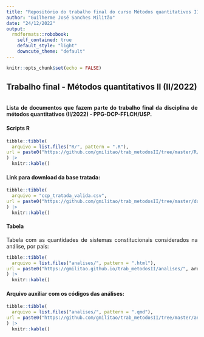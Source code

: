 ```yaml
---
title: "Repositório do trabalho final do curso Métodos quantitativos II"
author: "Guilherme José Sanches Militão"
date: "24/12/2022"
output:
  rmdformats::robobook:
    self_contained: true
    default_style: "light"
    downcute_theme: "default"
---
```


```{=html}
<style>
body {
text-align: justify}
</style>
```
```r
knitr::opts_chunk$set(echo = FALSE)
```


## Trabalho final - Métodos quantitativos II (II/2022)
<br>
**Lista de documentos que fazem parte do trabalho final da disciplina de métodos quantitativos (II/2022) - PPG-DCP-FFLCH/USP.**
<br>

#### Scripts R

```r

tibble::tibble(
  arquivo = list.files("R/", pattern = ".R"),
url = paste0("https://github.com/gmilitao/trab_metodosII/tree/master/R/", arquivo)
) |> 
  knitr::kable()


```


#### Link para download da base tratada:

```r

tibble::tibble(
  arquivo = "ccp_tratada_valida.csv",
url = paste0("https://github.com/gmilitao/trab_metodosII/tree/master/dados/", arquivo)
) |> 
  knitr::kable()

```



#### Tabela

Tabela com as quantidades de sistemas constitucionais considerados na análise, por país:

```r

tibble::tibble(
  arquivo = list.files("analises/", pattern = ".html"),
url = paste0("https://gmilitao.github.io/trab_metodosII/analises/", arquivo)
) |> 
  knitr::kable()

```


#### Arquivo auxiliar com os códigos das análises: 


```r

tibble::tibble(
  arquivo = list.files("analises/", pattern = ".qmd"),
url = paste0("https://github.com/gmilitao/trab_metodosII/tree/master/analises/", arquivo)
) |> 
  knitr::kable()

```


